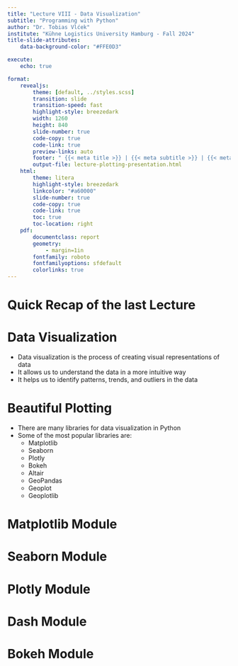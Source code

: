 ```yaml
---
title: "Lecture VIII - Data Visualization"
subtitle: "Programming with Python"
author: "Dr. Tobias Vlćek"
institute: "Kühne Logistics University Hamburg - Fall 2024"
title-slide-attributes:
    data-background-color: "#FFE0D3"

execute:
    echo: true

format:
    revealjs:
        theme: [default, ../styles.scss]
        transition: slide
        transition-speed: fast
        highlight-style: breezedark
        width: 1260
        height: 840
        slide-number: true
        code-copy: true
        code-link: true
        preview-links: auto
        footer: " {{< meta title >}} | {{< meta subtitle >}} | {{< meta author >}} | [Home](lecture-plotting.qmd)"
        output-file: lecture-plotting-presentation.html
    html:
        theme: litera
        highlight-style: breezedark
        linkcolor: "#a60000"
        slide-number: true
        code-copy: true
        code-link: true
        toc: true
        toc-location: right
    pdf: 
        documentclass: report
        geometry:
            - margin=1in
        fontfamily: roboto
        fontfamilyoptions: sfdefault
        colorlinks: true
---
```


# [Quick Recap of the last Lecture]{.flow} {.title} 

# [Data Visualization]{.flow} {.title}

- Data visualization is the process of creating visual representations of data
- It allows us to understand the data in a more intuitive way
- It helps us to identify patterns, trends, and outliers in the data

# [Beautiful Plotting]{.flow} {.title}

- There are many libraries for data visualization in Python
- Some of the most popular libraries are:
    - Matplotlib
    - Seaborn
    - Plotly
    - Bokeh
    - Altair
    - GeoPandas
    - Geoplot
    - Geoplotlib

# [Matplotlib Module]{.flow} {.title}

# [Seaborn Module]{.flow} {.title}

# [Plotly Module]{.flow} {.title}

# [Dash Module]{.flow} {.title}

# [Bokeh Module]{.flow} {.title}
